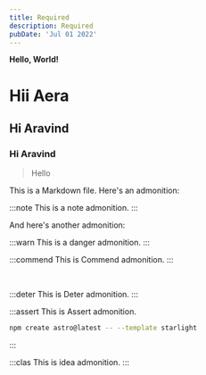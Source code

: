 ```yaml
---
title: Required
description: Required
pubDate: 'Jul 01 2022'
---
```


**Hello, World!**
# Hii Aera
## Hi Aravind
### Hi Aravind
> Hello

This is a Markdown file. Here's an admonition:

:::note
This is a note admonition.
:::

And here's another admonition:

:::warn
This is a danger admonition.
:::
<br/>

:::commend
This is Commend admonition.
:::

<br/>

:::deter
This is Deter admonition.
:::
<br/>

:::assert
This is Assert admonition.

```sh
npm create astro@latest -- --template starlight
```
:::
<br/>

:::clas
This is idea admonition.
:::